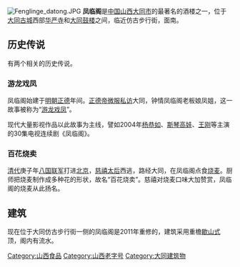 [[File:Fenglinge_datong.JPG|thumb]]
'''凤临阁'''是[[中国|中国]][[山西|山西]][[大同市|大同市]]的最著名的酒楼之一，位于[[大同古城|大同古城]]西部[[华严寺|华严寺]]和[[大同鼓楼|大同鼓楼]]之间，临近仿古步行街，面南。

==历史传说==
有两个相关的历史传说。
===游龙戏凤===
凤临阁始建于[[明朝|明朝]][[正德_(明朝)|正德]]年间。[[正德帝|正德帝]][[微服私访|微服私访]]大同，钟情凤临阁老板娘凤姐，这一故事被称为“[[游龙戏凤|游龙戏凤]]”。

现代大量影视作品以此故事为主线，譬如2004年[[杨恭如|杨恭如]]、[[斯琴高娃|斯琴高娃]]、[[王刚|王刚]]等主演的30集电视连续剧《凤临阁》。

===百花烧卖===
[[清代|清代]]庚子年[[八国联军|八国联军]]打进[[北京|北京]]，[[慈禧太后|慈禧太后]]西逃，路经大同，在凤临阁点食[[烧麦|烧麦]]。厨师把烧麦制作成多种花的形状，故名“百花烧卖”。慈禧对烧麦口味大加赞赏，凤临阁的烧麦从此扬名。

==建筑==
现在位于大同仿古步行街一侧的凤临阁是2011年重修的，建筑采用重檐[[歇山式|歇山式]]顶，阁内有流水。
[[Category:山西食品|Category:山西食品]]
[[Category:山西老字号|Category:山西老字号]]
[[Category:大同建筑物|Category:大同建筑物]]